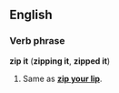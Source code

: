 ==English==
===Verb phrase===
'''zip it''' ('''zipping it''', '''zipped it''')

#Same as '''[[zip your lip]]'''.